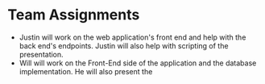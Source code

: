 # Team Assignments

- Justin will work on the web application's front end and help with the back end's endpoints. Justin will also help with scripting of the presentation.
- Will will work on the Front-End side of the application and the database implementation. He will also present the 